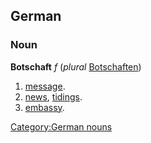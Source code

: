 ==German==
===Noun===
'''Botschaft''' ''f'' (''plural'' [[Botschaften]])
# [[message]].
# [[news]], [[tidings]].
# [[embassy]].

[[Category:German nouns]]